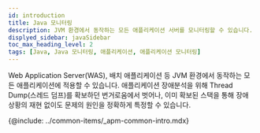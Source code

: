 ```yaml
---
id: introduction
title: Java 모니터링
description: JVM 환경에서 동작하는 모든 애플리케이션 서버를 모니터링할 수 있습니다.
displyed_sidebar: javaSidebar
toc_max_heading_level: 2
tags: [Java, Java 모니터링, 애플리케이션, 애플리케이션 모니터링]
---
```



Web Application Server(WAS), 배치 애플리케이션 등 JVM 환경에서 동작하는 모든 애플리케이션에 적용할 수 있습니다. 애플리케이션 장애분석을 위해 Thread Dump(스레드 덤프)를 확보하던 번거로움에서 벗어나, 이미 확보된 스택을 통해 장애 상황의 재현 없이도 문제의 원인을 정확하게 특정할 수 있습니다.

{@include: ../common-items/_apm-common-intro.mdx}